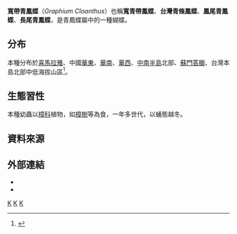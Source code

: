 {{NoteTA
|G1=Butterfly
}}
{{Speciesbox
| taxon = Graphium cloanthus
| binomial_authority = (Cramer, 1775)
| image = Graphium cloanthus kuge.jpg
| image_caption = 台灣亞種（''G. c. kuge''）
}}

'''寬帶青鳳蝶'''（''Graphium Cloanthus''）也稱'''寬青帶鳳蝶'''、'''台灣青條鳳蝶'''、'''鳳尾青鳳蝶'''、'''長尾青鳳蝶'''，是青鳳蝶屬中的一種蝴蝶。

==分布==
本種分布於[[喜馬拉雅|喜馬拉雅]]、中國[[華東|華東]]、[[華南|華南]]、[[華西|華西]]、[[中南半島|中南半島]]北部、[[蘇門答臘|蘇門答臘]]、台灣本島北部中低海拔山區<ref name="978-986-177-669-9">{{cite book|author=徐堉峰 |coauthors= |title=台灣蝴蝶圖鑑．上（弄蝶、鳳蝶、粉蝶） |year=2013 |publisher=晨星出版社 |location=台中市 |isbn=978-986-177-669-9 }}</ref>。

==生態習性==
本種幼蟲以[[樟科|樟科]]植物，如[[樟樹|樟樹]]等為食，一年多世代，以蛹態越冬。

==資料來源==
<references></references>

==外部連結==
* {{TaiBNET| zh=寬帶青鳳蝶 | id=347279 | binomial= Graphium cloanthus  | sub = kuge | authority=Fruhstorfer, 1908| var= | accessdate=2014/11/26}} 
* {{Commonscat-inline|Graphium cloanthus |寬帶青鳳蝶}}

{{Taxonbar}}
[[Category:_1775年描述的昆虫|K]]
[[Category:青鳳蝶屬|K]]
[[Category:臺灣蝴蝶|K]]